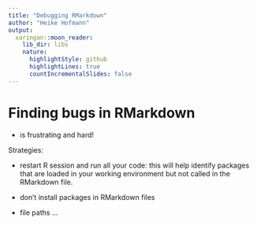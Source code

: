 ```yaml
---
title: "Debugging RMarkdown"
author: "Heike Hofmann"
output:
  xaringan::moon_reader:
    lib_dir: libs
    nature:
      highlightStyle: github
      highlightLines: true
      countIncrementalSlides: false
---
```


# Finding bugs in RMarkdown

- is frustrating and hard!

Strategies:

- restart R session and run all your code: this will help identify packages that are loaded in your working environment but not called in the RMarkdown file. 

- don't install packages in RMarkdown files

- file paths ... 
